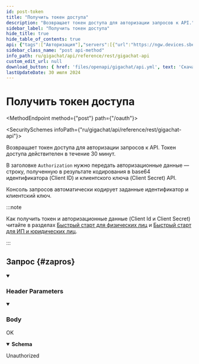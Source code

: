 ```yaml
---
id: post-token
title: "Получить токен доступа"
description: "Возвращает токен доступа для авторизации запросов к API."
sidebar_label: "Получить токен доступа"
hide_title: true
hide_table_of_contents: true
api: {"tags":["Авторизация"],"servers":[{"url":"https://ngw.devices.sberbank.ru:9443/api/v2"}],"parameters":[{"name":"RqUID","in":"header","description":"Уникальный идентификатор запроса. Соответствует формату [`uuid4`](https://www.uuidgenerator.net/version4).\n\nПараметр для журналирования входящих вызовов и разбора инцидентов.\nДля создания уникального идентификатора можно использовать стандартные библиотеки и классы для генерации UUID и GUID.\n\nПример: `6f0b1291-c7f3-43c6-bb2e-9f3efb2dc98e`.\n","required":true,"schema":{"type":"string","format":"uuid","pattern":"(([0-9a-fA-F-])36)","example":"6f0b1291-c7f3-43c6-bb2e-9f3efb2dc98e"}}],"requestBody":{"content":{"application/x-www-form-urlencoded":{"schema":{"type":"object","properties":{"scope":{"description":"Версия API. Возможные значения:\n\n  * `GIGACHAT_API_PERS` — доступ для физических лиц.\n  * `GIGACHAT_API_B2B` — доступ для ИП и юридических лиц [по предоплате](/ru/gigachat/api/tariffs#platnye-pakety-pri-rabote-po-predoplatnoy-sheme).\n  * `GIGACHAT_API_CORP` — доступ для ИП и юридических лиц [по постоплате](/ru/gigachat/api/legal-postpaid).\n","type":"string","enum":["GIGACHAT_API_PERS","GIGACHAT_API_B2B","GIGACHAT_API_CORP"],"example":"GIGACHAT_API_PERS"}},"required":["scope"]}}}},"responses":{"200":{"content":{"application/json":{"schema":{"type":"object","properties":{"access_token":{"type":"string","description":"Токен для авторизации запросов.","example":"eyJhbGci3iJkaXIiLCJlbmMiOiJBMTI4R0NNIiwidHlwIjoiSldUIn0..Dx7iF7cCxL8SSTKx.Uu9bPK3tPe_crdhOJqU3fmgJo_Ffvt4UsbTG6Nn0CHghuZgA4mD9qiUiSVC--okoGFkjO77W.vjYrk3T7vGM6SoxytPkDJw"},"expires_at":{"format":"int64","description":"Дата и время истечения действия токена в формате Unix time.","type":"integer","example":1679471442}},"title":"Token"}}},"description":"OK"},"401":{"description":"Unauthorized"}},"security":[{"Базовая аутентификация":["client_id","client_secret"]}],"operationId":"postToken","description":"Возвращает токен доступа для авторизации запросов к API.\nТокен доступа действителен в течение 30 минут.\n\nВ заголовке `Authorization` нужно передать авторизационные данные — строку, полученную в результате кодирования в base64 идентификатора (Client ID) и клиентского ключа (Client Secret) API.\n\nКонсоль запросов автоматически кодирует заданные идентификатор и клиентский ключ.\n\n:::note\n\nКак получить токен и авторизационные данные (Client Id и Client Secret) читайте в разделах [Быстрый старт для физических лиц](/ru/gigachat/individuals-quickstart) и [Быстрый старт для ИП и юридических лиц](/ru/gigachat/legal-quickstart).\n\n:::\n","method":"post","path":"/oauth","securitySchemes":{"Базовая аутентификация":{"description":"Базовая (Basic) аутентификация с помощью авторизационных данных — строки, полученной в результате кодирования в base64 идентификатора (Client ID) и клиентского ключа (Client Secret) API.\n\nАвторизационные данные передаются в заголовке `Authorization`, в запросе на [получение токена доступа](/ru/gigachat/api/reference/rest/post-token).\n\n<Admonition type=\"note\">\n\nКак получить токен и авторизационные данные (Client Id и Client Secret) читайте в разделах [Быстрый старт для физических лиц](/ru/gigachat/individuals-quickstart) и [Быстрый старт для ИП и юридических лиц](/ru/gigachat/legal-quickstart).\n\n</Admonition>\n","scheme":"basic","type":"http"},"Токен доступа":{"description":"Аутентификация с помощью токена доступа. Используется во всех запросах к GigaChat API, кроме запроса на [получение токена доступа](/ru/gigachat/api/reference/rest/post-token).","type":"http","scheme":"bearer","bearerFormat":"JWT"}},"info":{"title":"GigaChat API","version":"1.0.0","contact":{"name":"GigaChat API","url":"https://developers.sber.ru/portal/products/gigachat-api","email":"gigachat@sberbank.ru"},"description":"\nСправочная документация по REST API нейросетевой модели GigaChat.\n\nО стоимости и условиях использования GigaChat API вы можете узнать в разделе [Тарифы и оплата](/ru/gigachat/api/tariffs).\n\n## Получение токена доступа и авторизация запросов\n\nЗапросы к GigaChat API передаются по адресу `https://gigachat.devices.sberbank.ru/` и авторизуются с помощью токена доступа по протоколу [OAuth 2.0](https://tools.ietf.org/html/rfc6749).\nТокен доступа передается в заголовке `Authorization`:\n\n```sh\ncurl -L -X GET 'https://gigachat.devices.sberbank.ru/api/v1/models' \\\n-H 'Accept: application/json' \\\n-H 'Authorization: Bearer <токен_доступа>'\n```\n\n:::tip\n\nВы также можете передавать запросы к [моделям в раннем доступе](/ru/gigachat/models#obrashenie-k-modelyam-rannego-dostupa).\nИх возможности могут отличаться от моделей, доступных в промышленном контуре.\n\nДля обращения к моделям в раннем доступе передавайте запросы по адресу `https://gigachat-preview.devices.sberbank.ru/`.\n\n:::\n\nЧтобы получить токен, отправьте запрос [POST /api/v2/oauth](/ru/gigachat/api/reference/rest/post-token):\n\n```sh\ncurl -L -X POST 'https://ngw.devices.sberbank.ru:9443/api/v2/oauth' \\\n-H 'Content-Type: application/x-www-form-urlencoded' \\\n-H 'Accept: application/json' \\\n-H 'RqUID: <идентификатор_запроса>' \\\n-H 'Authorization: Basic <авторизационные_данные>' \\\n--data-urlencode 'scope=GIGACHAT_API_PERS'\n```\n\nГде:\n\n* `RqUID` — обязательный заголовок, в котором нужно передать уникальный идентификатор запроса в формате `uuid4`.\n* `Authorization` — обязательный заголовок, в котором нужно передать авторизационные данные — строку, полученную в результате кодирования в base64 идентификатора (Client ID) и клиентского ключа (Client Secret) API.\n* `scope` — обязательное поле в теле запроса, которое указывает к какой версии API выполняется запрос. Возможные значения:\n  * `GIGACHAT_API_PERS` — доступ для физических лиц.\n  * `GIGACHAT_API_B2B` — доступ для ИП и юридических лиц [по предоплате](/ru/gigachat/api/tariffs#platnye-pakety-pri-rabote-po-predoplatnoy-sheme).\n  * `GIGACHAT_API_CORP` — доступ для ИП и юридических лиц [по постоплате](/ru/gigachat/api/legal-postpaid).\n\nПри успешном выполнении запроса GigaChat API вернет токен доступа, который действует в течение 30 минут:\n\n```json\n{\n  \"access_token\": \"eyJhbGci3iJkaXIiLCJlbmMiOiJBMTI4R0NNIiwidHlwIjoiSldUIn0..Dx7iF7cCxL8SSTKx.Uu9bPK3tPe_crdhOJqU3fmgJo_Ffvt4UsbTG6Nn0CHghuZgA4mD9qiUiSVC--okoGFkjO77W.vjYrk3T7vGM6SoxytPkDJw\",\n  \"expires_at\": 1679471442\n}\n```\n\n:::note\n\nКак получить токен и авторизационные данные (Client Id и Client Secret) читайте в разделах [Быстрый старт для физических лиц](/ru/gigachat/individuals-quickstart) и [Быстрый старт для ИП и юридических лиц](/ru/gigachat/legal-quickstart).\n\n:::\n"},"postman":{"name":"Получить токен доступа","description":{"content":"Возвращает токен доступа для авторизации запросов к API.\nТокен доступа действителен в течение 30 минут.\n\nВ заголовке `Authorization` нужно передать авторизационные данные — строку, полученную в результате кодирования в base64 идентификатора (Client ID) и клиентского ключа (Client Secret) API.\n\nКонсоль запросов автоматически кодирует заданные идентификатор и клиентский ключ.\n\n:::note\n\nКак получить токен и авторизационные данные (Client Id и Client Secret) читайте в разделах [Быстрый старт для физических лиц](/ru/gigachat/individuals-quickstart) и [Быстрый старт для ИП и юридических лиц](/ru/gigachat/legal-quickstart).\n\n:::\n","type":"text/plain"},"url":{"path":["oauth"],"host":["{{baseUrl}}"],"query":[],"variable":[]},"header":[{"disabled":false,"description":{"content":"(Required) Уникальный идентификатор запроса. Соответствует формату [`uuid4`](https://www.uuidgenerator.net/version4).\n\nПараметр для журналирования входящих вызовов и разбора инцидентов.\nДля создания уникального идентификатора можно использовать стандартные библиотеки и классы для генерации UUID и GUID.\n\nПример: `6f0b1291-c7f3-43c6-bb2e-9f3efb2dc98e`.\n","type":"text/plain"},"key":"RqUID","value":""},{"key":"Content-Type","value":"application/x-www-form-urlencoded"},{"key":"Accept","value":"application/json"}],"method":"POST","body":{"mode":"urlencoded","urlencoded":[]},"auth":{"type":"basic","basic":[{"type":"any","value":"<Basic Auth Username>","key":"username"},{"type":"any","value":"<Basic Auth Password>","key":"password"}]}}}
sidebar_class_name: "post api-method"
info_path: ru/gigachat/api/reference/rest/gigachat-api
custom_edit_url: null
download_button: { href: 'files/openapi/gigachat/api.yml', text: 'Скачать спецификацию' }
lastUpdateDate: 30 июля 2024
---
```



<h1 className={"openapi__heading"}>Получить токен доступа</h1>

<MethodEndpoint method={"post"} path={"/oauth"}></MethodEndpoint>

<SecuritySchemes infoPath={"ru/gigachat/api/reference/rest/gigachat-api"}></SecuritySchemes>



Возвращает токен доступа для авторизации запросов к API.
Токен доступа действителен в течение 30 минут.

В заголовке `Authorization` нужно передать авторизационные данные — строку, полученную в результате кодирования в base64 идентификатора (Client ID) и клиентского ключа (Client Secret) API.

Консоль запросов автоматически кодирует заданные идентификатор и клиентский ключ.

:::note

Как получить токен и авторизационные данные (Client Id и Client Secret) читайте в разделах [Быстрый старт для физических лиц](/ru/gigachat/individuals-quickstart) и [Быстрый старт для ИП и юридических лиц](/ru/gigachat/legal-quickstart).

:::


## Запрос {#zapros}

<details style={{"marginBottom":"1rem"}} className={"openapi-markdown__details"} data-collapsed={false} open={true}><summary style={{}}><h3 className={"openapi-markdown__details-summary-header-params"}>Header Parameters</h3></summary><div><ul><ParamsItem className={"paramsItem"} param={{"name":"RqUID","in":"header","description":"Уникальный идентификатор запроса. Соответствует формату [`uuid4`](https://www.uuidgenerator.net/version4).\n\nПараметр для журналирования входящих вызовов и разбора инцидентов.\nДля создания уникального идентификатора можно использовать стандартные библиотеки и классы для генерации UUID и GUID.\n\nПример: `6f0b1291-c7f3-43c6-bb2e-9f3efb2dc98e`.\n","required":true,"schema":{"type":"string","format":"uuid","pattern":"(([0-9a-fA-F-])36)","example":"6f0b1291-c7f3-43c6-bb2e-9f3efb2dc98e"}}}></ParamsItem></ul></div></details><MimeTabs className={"openapi-tabs__mime"}><TabItem label={"application/x-www-form-urlencoded"} value={"application/x-www-form-urlencoded-schema"}><details style={{}} className={"openapi-markdown__details mime"} data-collapsed={false} open={true}><summary style={{}} className={"openapi-markdown__details-summary-mime"}><h3 className={"openapi-markdown__details-summary-header-body"}>Body</h3></summary><div style={{"textAlign":"left","marginLeft":"1rem"}}></div><ul style={{"marginLeft":"1rem"}}><SchemaItem collapsible={false} name={"scope"} required={true} schemaName={"string"} qualifierMessage={"**Possible values:** [`GIGACHAT_API_PERS`, `GIGACHAT_API_B2B`, `GIGACHAT_API_CORP`]"} schema={{"description":"Версия API. Возможные значения:\n\n  * `GIGACHAT_API_PERS` — доступ для физических лиц.\n  * `GIGACHAT_API_B2B` — доступ для ИП и юридических лиц [по предоплате](/ru/gigachat/api/tariffs#platnye-pakety-pri-rabote-po-predoplatnoy-sheme).\n  * `GIGACHAT_API_CORP` — доступ для ИП и юридических лиц [по постоплате](/ru/gigachat/api/legal-postpaid).\n","type":"string","enum":["GIGACHAT_API_PERS","GIGACHAT_API_B2B","GIGACHAT_API_CORP"],"example":"GIGACHAT_API_PERS"}}></SchemaItem></ul></details></TabItem></MimeTabs><div><div><ApiTabs><TabItem label={"200"} value={"200"}><div>

OK

</div><div><MimeTabs className={"openapi-tabs__mime"} schemaType={"response"}><TabItem label={"application/json"} value={"application/json"}><SchemaTabs className={"openapi-tabs__schema"}><TabItem label={"Schema"} value={"Schema"}><details style={{}} className={"openapi-markdown__details response"} data-collapsed={false} open={true}><summary style={{}} className={"openapi-markdown__details-summary-response"}><strong>Schema</strong></summary><div style={{"textAlign":"left","marginLeft":"1rem"}}></div><ul style={{"marginLeft":"1rem"}}><SchemaItem collapsible={false} name={"access_token"} required={false} schemaName={"string"} qualifierMessage={undefined} schema={{"type":"string","description":"Токен для авторизации запросов.","example":"eyJhbGci3iJkaXIiLCJlbmMiOiJBMTI4R0NNIiwidHlwIjoiSldUIn0..Dx7iF7cCxL8SSTKx.Uu9bPK3tPe_crdhOJqU3fmgJo_Ffvt4UsbTG6Nn0CHghuZgA4mD9qiUiSVC--okoGFkjO77W.vjYrk3T7vGM6SoxytPkDJw"}}></SchemaItem><SchemaItem collapsible={false} name={"expires_at"} required={false} schemaName={"int64"} qualifierMessage={undefined} schema={{"format":"int64","description":"Дата и время истечения действия токена в формате Unix time.","type":"integer","example":1679471442}}></SchemaItem></ul></details></TabItem><TabItem label={"Example (from schema)"} value={"Example (from schema)"}><ResponseSamples responseExample={"{\n  \"access_token\": \"eyJhbGci3iJkaXIiLCJlbmMiOiJBMTI4R0NNIiwidHlwIjoiSldUIn0..Dx7iF7cCxL8SSTKx.Uu9bPK3tPe_crdhOJqU3fmgJo_Ffvt4UsbTG6Nn0CHghuZgA4mD9qiUiSVC--okoGFkjO77W.vjYrk3T7vGM6SoxytPkDJw\",\n  \"expires_at\": 1679471442\n}"} language={"json"}></ResponseSamples></TabItem></SchemaTabs></TabItem></MimeTabs></div></TabItem><TabItem label={"401"} value={"401"}><div>

Unauthorized

</div><div></div></TabItem></ApiTabs></div></div>
      